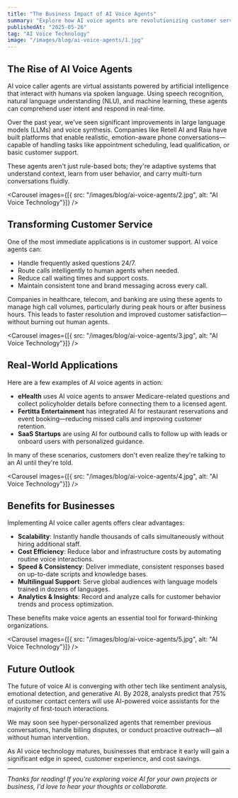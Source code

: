 ```yaml
---
title: "The Business Impact of AI Voice Agents"
summary: "Explore how AI voice agents are revolutionizing customer service, sales, and internal operations across industries."
publishedAt: "2025-05-26"
tag: "AI Voice Technology"
image: "/images/blog/ai-voice-agents/1.jpg"
---
```


## The Rise of AI Voice Agents

AI voice caller agents are virtual assistants powered by artificial intelligence that interact with humans via spoken language. Using speech recognition, natural language understanding (NLU), and machine learning, these agents can comprehend user intent and respond in real-time.

Over the past year, we've seen significant improvements in large language models (LLMs) and voice synthesis. Companies like Retell AI and Raia have built platforms that enable realistic, emotion-aware phone conversations—capable of handling tasks like appointment scheduling, lead qualification, or basic customer support.

These agents aren't just rule-based bots; they're adaptive systems that understand context, learn from user behavior, and carry multi-turn conversations fluidly.

<Carousel
  images={[{ src: "/images/blog/ai-voice-agents/2.jpg", alt: "AI Voice Technology"}]}
/>

## Transforming Customer Service

One of the most immediate applications is in customer support. AI voice agents can:

- Handle frequently asked questions 24/7.
- Route calls intelligently to human agents when needed.
- Reduce call waiting times and support costs.
- Maintain consistent tone and brand messaging across every call.

Companies in healthcare, telecom, and banking are using these agents to manage high call volumes, particularly during peak hours or after business hours. This leads to faster resolution and improved customer satisfaction—without burning out human agents.

<Carousel
  images={[{ src: "/images/blog/ai-voice-agents/3.jpg", alt: "AI Voice Technology"}]}
/>

## Real-World Applications

Here are a few examples of AI voice agents in action:

- **eHealth** uses AI voice agents to answer Medicare-related questions and collect policyholder details before connecting them to a licensed agent.
- **Fertitta Entertainment** has integrated AI for restaurant reservations and event booking—reducing missed calls and improving customer retention.
- **SaaS Startups** are using AI for outbound calls to follow up with leads or onboard users with personalized guidance.

In many of these scenarios, customers don't even realize they're talking to an AI until they're told.

<Carousel
  images={[{ src: "/images/blog/ai-voice-agents/4.jpg", alt: "AI Voice Technology"}]}
/>

## Benefits for Businesses

Implementing AI voice caller agents offers clear advantages:

- **Scalability**: Instantly handle thousands of calls simultaneously without hiring additional staff.
- **Cost Efficiency**: Reduce labor and infrastructure costs by automating routine voice interactions.
- **Speed & Consistency**: Deliver immediate, consistent responses based on up-to-date scripts and knowledge bases.
- **Multilingual Support**: Serve global audiences with language models trained in dozens of languages.
- **Analytics & Insights**: Record and analyze calls for customer behavior trends and process optimization.

These benefits make voice agents an essential tool for forward-thinking organizations.

<Carousel
  images={[{ src: "/images/blog/ai-voice-agents/5.jpg", alt: "AI Voice Technology"}]}
/>

## Future Outlook

The future of voice AI is converging with other tech like sentiment analysis, emotional detection, and generative AI. By 2028, analysts predict that 75% of customer contact centers will use AI-powered voice assistants for the majority of first-touch interactions.

We may soon see hyper-personalized agents that remember previous conversations, handle billing disputes, or conduct proactive outreach—all without human intervention.

As AI voice technology matures, businesses that embrace it early will gain a significant edge in speed, customer experience, and cost savings.

---

*Thanks for reading! If you're exploring voice AI for your own projects or business, I'd love to hear your thoughts or collaborate.*
